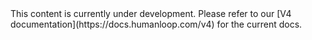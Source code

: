 <Warning title="Under Development">
  This content is currently under development. Please refer to our [V4
  documentation](https://docs.humanloop.com/v4) for the current docs.
</Warning>
